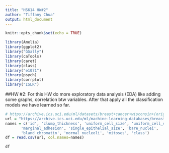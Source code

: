 ```yaml
---
title: "HS614 HW#2"
author: "Tiffany Chua"
output: html_document
---
```


```r
knitr::opts_chunk$set(echo = TRUE)
```

```r
library(Amelia)
library(ggplot2)
library("GGally")
library(caTools)
library(caret)
library(class)
library("e1071")
library(psych)
library(corrplot)
library("ISLR")
```

##HW #2:
For this HW do more exploratory data analysis (EDA) like adding some graphs, correlation btw variables. After that apply all the classification models we have learned so far. 

```r
# https://archive.ics.uci.edu/ml/datasets/breast+cancer+wisconsin+(original)
url = "https://archive.ics.uci.edu/ml/machine-learning-databases/breast-cancer-wisconsin/breast-cancer-wisconsin.data"
names = c('id', 'clump_thickness', 'uniform_cell_size', 'uniform_cell_shape',
       'marginal_adhesion', 'single_epithelial_size', 'bare_nuclei',
       'bland_chromatin', 'normal_nucleoli', 'mitoses', 'class')
df = read.csv(url, col.names=names)

df
```

